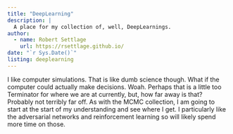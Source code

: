 ```yaml
---
title: "DeepLearning"
description: |
  A place for my collection of, well, DeepLearnings.
author:
  - name: Robert Settlage 
    url: https://rsettlage.github.io/
date: "`r Sys.Date()`"
listing: deeplearning
---
```


I like computer simulations.  That is like dumb science though.  What if the computer could actually make decisions.  Woah.  Perhaps that is a little too Terminator for where we are at currently, but, how far away is that?  Probably not terribly far off.  As with the MCMC collection, I am going to start at the start of my understanding and see where I get.  I particularly like the adversarial networks and reinforcement learning so will likely spend more time on those.







